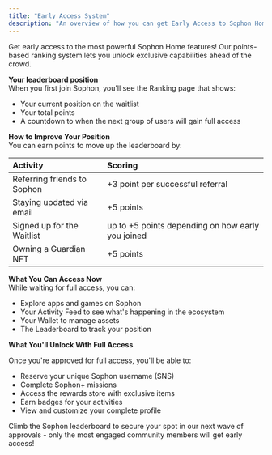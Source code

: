 ```yaml
---
title: "Early Access System"
description: "An overview of how you can get Early Access to Sophon Home"
---
```


Get early access to the most powerful Sophon Home features\! Our points-based ranking system lets you unlock exclusive capabilities ahead of the crowd.

**Your leaderboard position**\
When you first join Sophon, you'll see the Ranking page that shows:

- Your current position on the waitlist
- Your total points
- A countdown to when the next group of users will gain full access

**How to Improve Your Position**\
You can earn points to move up the leaderboard by:

| Activity                    | Scoring                                            |
| :-------------------------- | :------------------------------------------------- |
| Referring friends to Sophon | \+3 point per successful referral                  |
| Staying updated via email   | \+5 points                                         |
| Signed up for the Waitlist  | up to \+5 points depending on how early you joined |
| Owning a Guardian NFT       | \+5 points                                         |

**What You Can Access Now**\
While waiting for full access, you can:

- Explore apps and games on Sophon
- Your Activity Feed to see what's happening in the ecosystem
- Your Wallet to manage assets
- The Leaderboard to track your position

**What You'll Unlock With Full Access**

Once you're approved for full access, you'll be able to:

- Reserve your unique Sophon username (SNS)
- Complete Sophon\+ missions
- Access the rewards store with exclusive items
- Earn badges for your activities
- View and customize your complete profile

Climb the Sophon leaderboard to secure your spot in our next wave of approvals - only the most engaged community members will get early access\!